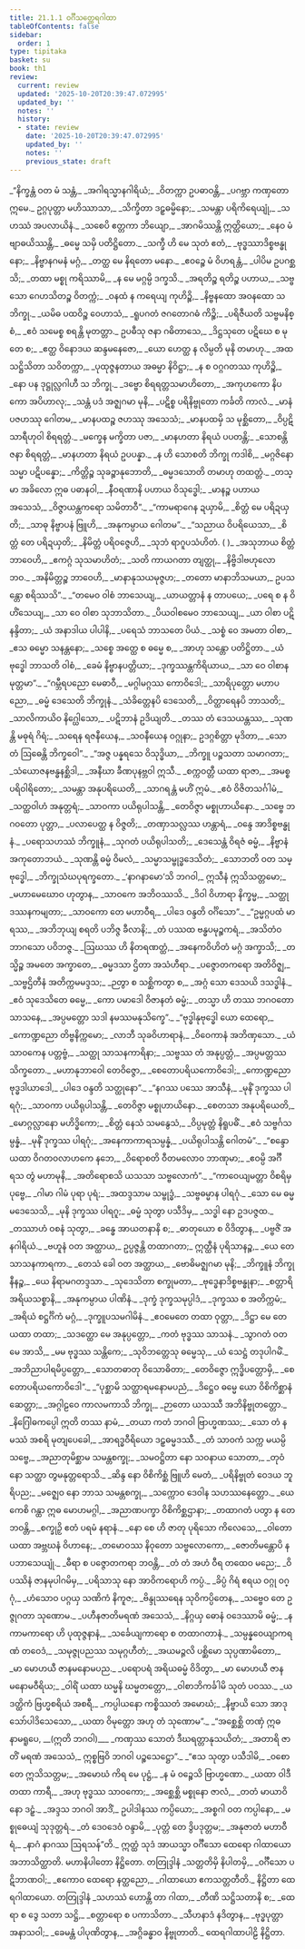 ```yaml
---
title: 21.1.1 ဝင်္ဂီသတ္ထေရဂါထာ
tableOfContents: false
sidebar:
  order: 1
type: tipitaka
basket: su
book: th1
review:
  current: review
  updated: '2025-10-20T20:39:47.072995'
  updated_by: ''
  notes: ''
  history:
  - state: review
    date: '2025-10-20T20:39:47.072995'
    updated_by: ''
    notes: ''
    previous_state: draft
---
```



<DynamicBreadcrumb />


<ReviewStatus review={frontmatter.review} showDetails={true} />

<HypothesisAnnotation frontmatter={frontmatter} />

<Division number="1218" book="th1" e="ch" v="19" p="368">

<Paragraph number="1585" type="verses" book="th1">
_“နိက္ခန္တံ ဝတ မံ သန္တံ,_  
_အဂါရသ္မာနဂါရိယံ;_  
_ဝိတက္ကာ ဥပဓာဝန္တိ,_  
_ပဂဗ္ဘာ ကဏှတော ဣမေ._  

</Paragraph>

</Division>
<Division number="1219" book="th1" e="ch" v="19" p="368">

<Paragraph number="1586" type="verses" book="th1">
ဥဂ္ဂပုတ္တာ မဟိဿာသာ,_  
_သိက္ခိတာ ဒဠှဓမ္မိနော;_  
_သမန္တာ ပရိကိရေယျုံ,_  
_သဟဿံ အပလာယိနံ._  

</Paragraph>

</Division>
<Division number="1220" book="th1" e="ch" v="19" p="368">

<Paragraph number="1587" type="verses" book="th1">
_သစေပိ ဧတ္တကာ ဘိယျော,_  
_အာဂမိဿန္တိ ဣတ္ထိယော;_  
_နေဝ မံ ဗျာဓယိဿန္တိ,_  
_ဓမ္မေ သမှိ ပတိဋ္ဌိတော._  

</Paragraph>

</Division>
<Division number="1221" book="th1" e="ch" v="19" p="368">

<Paragraph number="1588" type="verses" book="th1">
_သက္ခီ ဟိ မေ သုတံ ဧတံ,_  
_ဗုဒ္ဓဿာဒိစ္စဗန္ဓုနော;_  
_နိဗ္ဗာနဂမနံ မဂ္ဂံ,_  
_တတ္ထ မေ နိရတော မနော._  

</Paragraph>

</Division>
<Division number="1222" book="th1" e="ch" v="19" p="368">

<Paragraph number="1589" type="verses" book="th1">
_ဧဝဉ္စေ မံ ဝိဟရန္တံ,_  
_ပါပိမ ဥပဂစ္ဆသိ;_  
_တထာ မစ္စု ကရိဿာမိ,_  
_န မေ မဂ္ဂမ္ပိ ဒက္ခသိ._  

</Paragraph>

</Division>
<Division number="1223" book="th1" e="ch" v="19" p="368">

<Paragraph number="1590" type="verses" book="th1">
_အရတိဉ္စ ရတိဉ္စ ပဟာယ,_  
_သဗ္ဗသော ဂေဟသိတဉ္စ ဝိတက္ကံ;_  
_ဝနထံ န ကရေယျ ကုဟိဉ္စိ,_  
_နိဗ္ဗနထော အဝနထော သ ဘိက္ခု._  

</Paragraph>

</Division>
<Division number="1224" book="th1" e="ch" v="19" p="368">

<Paragraph number="1591" type="verses" book="th1">
_ယမိဓ ပထဝိဉ္စ ဝေဟာသံ,_  
_ရူပဂတံ ဇဂတောဂဓံ ကိဉ္စိ;_  
_ပရိဇီယတိ သဗ္ဗမနိစ္စံ,_  
_ဧဝံ သမေစ္စ စရန္တိ မုတတ္တာ._  

</Paragraph>

</Division>
<Division number="1225" book="th1" e="ch" v="19" p="368">

<Paragraph number="1592" type="verses" book="th1">
ဥပဓီသု ဇနာ ဂဓိတာသေ,_  
_ဒိဋ္ဌသုတေ ပဋိဃေ စ မုတေ စ;_  
_ဧတ္ထ ဝိနောဒယ ဆန္ဒမနေဇော,_  
_ယော ဟေတ္ထ န လိမ္ပတိ မုနိ တမာဟု._  

</Paragraph>

</Division>
<Division number="1226" book="th1" e="ch" v="19" p="369">

<Paragraph number="1593" type="verses" book="th1">
_အထ သဋ္ဌိသိတာ သဝိတက္ကာ,_  
_ပုထုဇ္ဇနတာယ အဓမ္မာ နိဝိဋ္ဌာ;_  
_န စ ဝဂ္ဂဂတဿ ကုဟိဉ္စိ,_  
_နော ပန ဒုဋ္ဌုလ္လဂါဟီ သ ဘိက္ခု._  

</Paragraph>

</Division>
<Division number="1227" book="th1" e="ch" v="19" p="369">

<Paragraph number="1594" type="verses" book="th1">
_ဒဗ္ဗော စိရရတ္တသမာဟိတော,_  
_အကုဟကော နိပကော အပိဟာလု;_  
_သန္တံ ပဒံ အဇ္ဈဂမာ မုနိ,_  
_ပဋိစ္စ ပရိနိဗ္ဗုတော ကင်္ခတိ ကာလံ._  

</Paragraph>

</Division>
<Division number="1228" book="th1" e="ch" v="19" p="369">

<Paragraph number="1595" type="verses" book="th1">
_မာနံ ပဇဟဿု ဂေါတမ,_  
_မာနပထဉ္စ ဇဟဿု အသေသံ;_  
_မာနပထမှိ သ မုစ္ဆိတော,_  
_ဝိပ္ပဋိသာရီဟုဝါ စိရရတ္တံ._  

</Paragraph>

</Division>
<Division number="1229" book="th1" e="ch" v="19" p="369">

<Paragraph number="1596" type="verses" book="th1">
_မက္ခေန မက္ခိတာ ပဇာ,_  
_မာနဟတာ နိရယံ ပပတန္တိ;_  
_သောစန္တိ ဇနာ စိရရတ္တံ,_  
_မာနဟတာ နိရယံ ဥပပန္နာ._  

</Paragraph>

</Division>
<Division number="1230" book="th1" e="ch" v="19" p="369">

<Paragraph number="1597" type="verses" book="th1">
_န ဟိ သောစတိ ဘိက္ခု ကဒါစိ,_  
_မဂ္ဂဇိနော သမ္မာ ပဋိပန္နော;_  
_ကိတ္တိဉ္စ သုခဉ္စာနုဘောတိ,_  
_ဓမ္မဒသောတိ တမာဟု တထတ္တံ._  

</Paragraph>

</Division>
<Division number="1231" book="th1" e="ch" v="19" p="369">

<Paragraph number="1598" type="verses" book="th1">
_တသ္မာ အခိလော ဣဓ ပဓာနဝါ,_  
_နီဝရဏာနိ ပဟာယ ဝိသုဒ္ဓေါ;_  
_မာနဉ္စ ပဟာယ အသေသံ,_  
_ဝိဇ္ဇာယန္တကရော သမိတာဝီ”._  

</Paragraph>

</Division>
<Division number="1232" book="th1" e="ch" v="19" p="369">

<Paragraph number="1599" type="verses" book="th1">
_“ကာမရာဂေန ဍယှာမိ,_  
_စိတ္တံ မေ ပရိဍယှတိ;_  
_သာဓု နိဗ္ဗာပနံ ဗြူဟိ,_  
_အနုကမ္ပာယ ဂေါတမ”._  

</Paragraph>

</Division>
<Division number="1233" book="th1" e="ch" v="19" p="370">

<Paragraph number="1600" type="verses" book="th1">
_“သညာယ ဝိပရိယေသာ,_  
_စိတ္တံ တေ ပရိဍယှတိ;_  
_နိမိတ္တံ ပရိဝဇ္ဇေဟိ,_  
_သုဘံ ရာဂူပသံဟိတံ. ( )_  

</Paragraph>

</Division>
<Division number="1234" book="th1" e="ch" v="19" p="370">

<Paragraph number="1601" type="verses" book="th1">
_အသုဘာယ စိတ္တံ ဘာဝေဟိ,_  
_ဧကဂ္ဂံ သုသမာဟိတံ;_  
_သတိ ကာယဂတာ တျတ္ထု,_  
_နိဗ္ဗိဒါဗဟုလော ဘဝ._  

</Paragraph>

</Division>
<Division number="1235" book="th1" e="ch" v="19" p="370">

<Paragraph number="1602" type="verses" book="th1">
_အနိမိတ္တဉ္စ ဘာဝေဟိ,_  
_မာနာနုသယမုဇ္ဇဟ;_  
_တတော မာနာဘိသမယာ,_  
ဥပသန္တော စရိဿသိ”._  

</Paragraph>

</Division>
<Division number="1236" book="th1" e="ch" v="19" p="370">

<Paragraph number="1603" type="verses" book="th1">
_“တမေဝ ဝါစံ ဘာသေယျ,_  
_ယာယတ္တာနံ န တာပယေ;_  
_ပရေ စ န ဝိဟိံသေယျ,_  
_သာ ဝေ ဝါစာ သုဘာသိတာ._  

</Paragraph>

</Division>
<Division number="1237" book="th1" e="ch" v="19" p="370">

<Paragraph number="1604" type="verses" book="th1">
_ပိယဝါစမေဝ ဘာသေယျ,_  
_ယာ ဝါစာ ပဋိနန္ဒိတာ;_  
_ယံ အနာဒါယ ပါပါနိ,_  
_ပရေသံ ဘာသတေ ပိယံ._  

</Paragraph>

</Division>
<Division number="1238" book="th1" e="ch" v="19" p="370">

<Paragraph number="1605" type="verses" book="th1">
_သစ္စံ ဝေ အမတာ ဝါစာ,_  
_ဧသ ဓမ္မော သနန္တနော;_  
_သစ္စေ အတ္ထေ စ ဓမ္မေ စ,_  
_အာဟု သန္တော ပတိဋ္ဌိတာ._  

</Paragraph>

</Division>
<Division number="1239" book="th1" e="ch" v="19" p="370">

<Paragraph number="1606" type="verses" book="th1">
_ယံ ဗုဒ္ဓေါ ဘာသတိ ဝါစံ,_  
_ခေမံ နိဗ္ဗာနပတ္တိယာ;_  
_ဒုက္ခဿန္တကိရိယာယ,_  
_သာ ဝေ ဝါစာနမုတ္တမာ”._  

</Paragraph>

</Division>
<Division number="1240" book="th1" e="ch" v="19" p="370">

<Paragraph number="1607" type="verses" book="th1">
_“ဂမ္ဘီရပညော မေဓာဝီ,_  
_မဂ္ဂါမဂ္ဂဿ ကောဝိဒေါ;_  
_သာရိပုတ္တော မဟာပညော,_  
_ဓမ္မံ ဒေသေတိ ဘိက္ခုနံ._  

</Paragraph>

</Division>
<Division number="1241" book="th1" e="ch" v="19" p="370">

<Paragraph number="1608" type="verses" book="th1">
_သံခိတ္တေနပိ ဒေသေတိ,_  
_ဝိတ္ထာရေနပိ ဘာသတိ;_  
_သာလိကာယိဝ နိဂ္ဃေါသော,_  
_ပဋိဘာနံ ဥဒိယျတိ._  

</Paragraph>

</Division>
<Division number="1242" book="th1" e="ch" v="19" p="370">

<Paragraph number="1609" type="verses" book="th1">
_တဿ တံ ဒေသယန္တဿ,_  
_သုဏန္တိ မဓုရံ ဂိရံ;_  
_သရေန ရဇနီယေန,_  
_သဝနီယေန ဝဂ္ဂုနာ;_  
ဥဒဂ္ဂစိတ္တာ မုဒိတာ,_  
_သောတံ ဩဓေန္တိ ဘိက္ခဝေါ”._  

</Paragraph>

</Division>
<Division number="1243" book="th1" e="ch" v="19" p="370">

<Paragraph number="1610" type="verses" book="th1">
_“အဇ္ဇ ပန္နရသေ ဝိသုဒ္ဓိယာ,_  
_ဘိက္ခူ ပဉ္စသတာ သမာဂတာ;_  
_သံယောဇနဗန္ဓနစ္ဆိဒါ,_  
_အနီဃာ ခီဏပုနဗ္ဘဝါ ဣသီ._  

</Paragraph>

</Division>
<Division number="1244" book="th1" e="ch" v="19" p="370">

<Paragraph number="1611" type="verses" book="th1">
_စက္ကဝတ္တီ ယထာ ရာဇာ,_  
_အမစ္စပရိဝါရိတော;_  
_သမန္တာ အနုပရိယေတိ,_  
_သာဂရန္တံ မဟိံ ဣမံ._  

</Paragraph>

</Division>
<Division number="1245" book="th1" e="ch" v="19" p="371">

<Paragraph number="1612" type="verses" book="th1">
_ဧဝံ ဝိဇိတသင်္ဂါမံ,_  
_သတ္ထဝါဟံ အနုတ္တရံ;_  
_သာဝကာ ပယိရုပါသန္တိ,_  
_တေဝိဇ္ဇာ မစ္စုဟာယိနော._  

</Paragraph>

</Division>
<Division number="1246" book="th1" e="ch" v="19" p="371">

<Paragraph number="1613" type="verses" book="th1">
_သဗ္ဗေ ဘဂဝတော ပုတ္တာ,_  
_ပလာပေတ္ထ န ဝိဇ္ဇတိ;_  
_တဏှာသလ္လဿ ဟန္တာရံ,_  
_ဝန္ဒေ အာဒိစ္စဗန္ဓုနံ._  

</Paragraph>

</Division>
<Division number="1247" book="th1" e="ch" v="19" p="371">

<Paragraph number="1614" type="verses" book="th1">
_ပရောသဟဿံ ဘိက္ခူနံ,_  
_သုဂတံ ပယိရုပါသတိ;_  
_ဒေသေန္တံ ဝိရဇံ ဓမ္မံ,_  
_နိဗ္ဗာနံ အကုတောဘယံ._  

</Paragraph>

</Division>
<Division number="1248" book="th1" e="ch" v="19" p="371">

<Paragraph number="1615" type="verses" book="th1">
_သုဏန္တိ ဓမ္မံ ဝိမလံ,_  
_သမ္မာသမ္ဗုဒ္ဓဒေသိတံ;_  
_သောဘတိ ဝတ သမ္ဗုဒ္ဓေါ,_  
_ဘိက္ခုသံဃပုရက္ခတော._  

</Paragraph>

</Division>
<Division number="1249" book="th1" e="ch" v="19" p="371">

<Paragraph number="1616" type="verses" book="th1">
_‘နာဂနာမော’သိ ဘဂဝါ,_  
ဣသီနံ ဣသိသတ္တမော;_  
_မဟာမေဃောဝ ဟုတွာန,_  
_သာဝကေ အဘိဝဿသိ._  

</Paragraph>

</Division>
<Division number="1250" book="th1" e="ch" v="19" p="371">

<Paragraph number="1617" type="verses" book="th1">
_ဒိဝါ ဝိဟာရာ နိက္ခမ္မ,_  
_သတ္ထုဒဿနကမျတာ;_  
_သာဝကော တေ မဟာဝီရ,_  
_ပါဒေ ဝန္ဒတိ ဝင်္ဂိသော”._  

</Paragraph>

</Division>
<Division number="1251" book="th1" e="ch" v="19" p="371">

<Paragraph number="1618" type="verses" book="th1">
_“ဥမ္မဂ္ဂပထံ မာရဿ,_  
_အဘိဘုယျ စရတိ ပဘိဇ္ဇ ခီလာနိ;_  
_တံ ပဿထ ဗန္ဓပမုဉ္စကရံ,_  
_အသိတံဝ ဘာဂသော ပဝိဘဇ္ဇ._  

</Paragraph>

</Division>
<Division number="1252" book="th1" e="ch" v="19" p="371">

<Paragraph number="1619" type="verses" book="th1">
_ဩဃဿ ဟိ နိတရဏတ္ထံ,_  
_အနေကဝိဟိတံ မဂ္ဂံ အက္ခာသိ;_  
_တသ္မိဉ္စ အမတေ အက္ခာတေ,_  
_ဓမ္မဒသာ ဌိတာ အသံဟီရာ._  

</Paragraph>

</Division>
<Division number="1253" book="th1" e="ch" v="19" p="371">

<Paragraph number="1620" type="verses" book="th1">
_ပဇ္ဇောတကရော အတိဝိဇ္ဈ,_  
_သဗ္ဗဌိတီနံ အတိက္ကမမဒ္ဒသ;_  
_ဉတွာ စ သစ္ဆိကတွာ စ,_  
_အဂ္ဂံ သော ဒေသယိ ဒသဒ္ဓါနံ._  

</Paragraph>

</Division>
<Division number="1254" book="th1" e="ch" v="19" p="371">

<Paragraph number="1621" type="verses" book="th1">
_ဧဝံ သုဒေသိတေ ဓမ္မေ,_  
_ကော ပမာဒေါ ဝိဇာနတံ ဓမ္မံ;_  
_တသ္မာ ဟိ တဿ ဘဂဝတော သာသနေ,_  
_အပ္ပမတ္တော သဒါ နမဿမနုသိက္ခေ”._  

</Paragraph>

</Division>
<Division number="1255" book="th1" e="ch" v="19" p="371">

<Paragraph number="1622" type="verses" book="th1">
_“ဗုဒ္ဓါနုဗုဒ္ဓေါ ယော ထေရော,_  
_ကောဏ္ဍညော တိဗ္ဗနိက္ကမော;_  
_လာဘီ သုခဝိဟာရာနံ,_  
_ဝိဝေကာနံ အဘိဏှသော._  

</Paragraph>

</Division>
<Division number="1256" book="th1" e="ch" v="19" p="372">

<Paragraph number="1623" type="verses" book="th1">
_ယံ သာဝကေန ပတ္တဗ္ဗံ,_  
_သတ္ထု သာသနကာရိနာ;_  
_သဗ္ဗဿ တံ အနုပ္ပတ္တံ,_  
_အပ္ပမတ္တဿ သိက္ခတော._  

</Paragraph>

</Division>
<Division number="1257" book="th1" e="ch" v="19" p="372">

<Paragraph number="1624" type="verses" book="th1">
_မဟာနုဘာဝေါ တေဝိဇ္ဇော,_  
_စေတောပရိယကောဝိဒေါ;_  
_ကောဏ္ဍညော ဗုဒ္ဓဒါယာဒေါ,_  
_ပါဒေ ဝန္ဒတိ သတ္ထုနော”._  

</Paragraph>

</Division>
<Division number="1258" book="th1" e="ch" v="19" p="372">

<Paragraph number="1625" type="verses" book="th1">
_“နဂဿ ပဿေ အာသီနံ,_  
_မုနိံ ဒုက္ခဿ ပါရဂုံ;_  
_သာဝကာ ပယိရုပါသန္တိ,_  
_တေဝိဇ္ဇာ မစ္စုဟာယိနော._  

</Paragraph>

</Division>
<Division number="1259" book="th1" e="ch" v="19" p="372">

<Paragraph number="1626" type="verses" book="th1">
_စေတသာ အနုပရိယေတိ,_  
_မောဂ္ဂလ္လာနော မဟိဒ္ဓိကော;_  
_စိတ္တံ နေသံ သမနွေသံ,_  
_ဝိပ္ပမုတ္တံ နိရူပဓိံ._  

</Paragraph>

</Division>
<Division number="1260" book="th1" e="ch" v="19" p="372">

<Paragraph number="1627" type="verses" book="th1">
_ဧဝံ သဗ္ဗင်္ဂသမ္ပန္နံ,_  
_မုနိံ ဒုက္ခဿ ပါရဂုံ;_  
_အနေကာကာရသမ္ပန္နံ,_  
_ပယိရုပါသန္တိ ဂေါတမံ”._  

</Paragraph>

</Division>
<Division number="1261" book="th1" e="ch" v="19" p="372">

<Paragraph number="1628" type="verses" book="th1">
_“စန္ဒော ယထာ ဝိဂတဝလာဟကေ နဘေ,_  
_ဝိရောစတိ ဝီတမလောဝ ဘာဏုမာ;_  
_ဧဝမ္ပိ အင်္ဂီရသ တွံ မဟာမုနိ,_  
_အတိရောစသိ ယသသာ သဗ္ဗလောကံ”._  

</Paragraph>

</Division>
<Division number="1262" book="th1" e="ch" v="19" p="372">

<Paragraph number="1629" type="verses" book="th1">
_“ကာဝေယျမတ္တာ ဝိစရိမှ ပုဗ္ဗေ,_  
_ဂါမာ ဂါမံ ပုရာ ပုရံ;_  
_အထဒ္ဒသာမ သမ္ဗုဒ္ဓံ,_  
_သဗ္ဗဓမ္မာန ပါရဂုံ._  

</Paragraph>

</Division>
<Division number="1263" book="th1" e="ch" v="19" p="372">

<Paragraph number="1630" type="verses" book="th1">
_သော မေ ဓမ္မမဒေသေသိ,_  
_မုနိ ဒုက္ခဿ ပါရဂူ;_  
_ဓမ္မံ သုတွာ ပသီဒိမှ,_  
_သဒ္ဓါ နော ဥဒပဇ္ဇထ._  

</Paragraph>

</Division>
<Division number="1264" book="th1" e="ch" v="19" p="372">

<Paragraph number="1631" type="verses" book="th1">
_တဿာဟံ ဝစနံ သုတွာ,_  
_ခန္ဓေ အာယတနာနိ စ;_  
_ဓာတုယော စ ဝိဒိတွာန,_  
_ပဗ္ဗဇိံ အနဂါရိယံ._  

</Paragraph>

</Division>
<Division number="1265" book="th1" e="ch" v="19" p="372">

<Paragraph number="1632" book="th1">
_ဗဟူနံ ဝတ အတ္ထာယ,_  
ဥပ္ပဇ္ဇန္တိ တထာဂတာ;_  
ဣတ္ထီနံ ပုရိသာနဉ္စ,_  
_ယေ တေ သာသနကာရကာ._  

</Paragraph>

</Division>
<Division number="1266" book="th1" e="ch" v="19" p="372">

<Paragraph number="1633" type="verses" book="th1">
_တေသံ ခေါ ဝတ အတ္ထာယ,_  
_ဗောဓိမဇ္ဈဂမာ မုနိ;_  
_ဘိက္ခူနံ ဘိက္ခုနီနဉ္စ,_  
_ယေ နိရာမဂတဒ္ဒသာ._  

</Paragraph>

</Division>
<Division number="1267" book="th1" e="ch" v="19" p="372">

<Paragraph number="1634" type="verses" book="th1">
_သုဒေသိတာ စက္ခုမတာ,_  
_ဗုဒ္ဓေနာဒိစ္စဗန္ဓုနာ;_  
_စတ္တာရိ အရိယသစ္စာနိ,_  
_အနုကမ္ပာယ ပါဏိနံ._  

</Paragraph>

</Division>
<Division number="1268" book="th1" e="ch" v="19" p="373">

<Paragraph number="1635" type="verses" book="th1">
_ဒုက္ခံ ဒုက္ခသမုပ္ပါဒံ,_  
_ဒုက္ခဿ စ အတိက္ကမံ;_  
_အရိယံ စဋ္ဌင်္ဂိကံ မဂ္ဂံ,_  
_ဒုက္ခူပသမဂါမိနံ._  

</Paragraph>

</Division>
<Division number="1269" book="th1" e="ch" v="19" p="373">

<Paragraph number="1636" type="verses" book="th1">
_ဧဝမေတေ တထာ ဝုတ္တာ,_  
_ဒိဋ္ဌာ မေ တေ ယထာ တထာ;_  
_သဒတ္ထော မေ အနုပ္ပတ္တော,_  
_ကတံ ဗုဒ္ဓဿ သာသနံ._  

</Paragraph>

</Division>
<Division number="1270" book="th1" e="ch" v="19" p="373">

<Paragraph number="1637" type="verses" book="th1">
_သွာဂတံ ဝတ မေ အာသိ,_  
_မမ ဗုဒ္ဓဿ သန္တိကေ;_  
_သုဝိဘတ္တေသု ဓမ္မေသု,_  
_ယံ သေဋ္ဌံ တဒုပါဂမိံ._  

</Paragraph>

</Division>
<Division number="1271" book="th1" e="ch" v="19" p="373">

<Paragraph number="1638" type="verses" book="th1">
_အဘိညာပါရမိပ္ပတ္တော,_  
_သောတဓာတု ဝိသောဓိတာ;_  
_တေဝိဇ္ဇော ဣဒ္ဓိပတ္တောမှိ,_  
_စေတောပရိယကောဝိဒေါ”._  

</Paragraph>

</Division>
<Division number="1272" book="th1" e="ch" v="19" p="373">

<Paragraph number="1639" type="verses" book="th1">
_“ပုစ္ဆာမိ သတ္ထာရမနောမပညံ,_  
_ဒိဋ္ဌေဝ ဓမ္မေ ယော ဝိစိကိစ္ဆာနံ ဆေတ္တာ;_  
_အဂ္ဂါဠဝေ ကာလမကာသိ ဘိက္ခု,_  
_ဉာတော ယသဿီ အဘိနိဗ္ဗုတတ္တော._  

</Paragraph>

</Division>
<Division number="1273" book="th1" e="ch" v="19" p="373">

<Paragraph number="1640" type="verses" book="th1">
_နိဂြေါဓကပ္ပေါ ဣတိ တဿ နာမံ,_  
_တယာ ကတံ ဘဂဝါ ဗြာဟ္မဏဿ;_  
_သော တံ နမဿံ အစရိ မုတျပေခေါ,_  
_အာရဒ္ဓဝီရိယော ဒဠှဓမ္မဒဿီ._  

</Paragraph>

</Division>
<Division number="1274" book="th1" e="ch" v="19" p="373">

<Paragraph number="1641" type="verses" book="th1">
_တံ သာဝကံ သက္က မယမ္ပိ သဗ္ဗေ,_  
_အညာတုမိစ္ဆာမ သမန္တစက္ခု;_  
_သမဝဋ္ဌိတာ နော သဝနာယ သောတာ,_  
_တုဝံ နော သတ္ထာ တွမနုတ္တရောသိ._  

</Paragraph>

</Division>
<Division number="1275" book="th1" e="ch" v="19" p="373">

<Paragraph number="1642" type="verses" book="th1">
_ဆိန္ဒ နော ဝိစိကိစ္ဆံ ဗြူဟိ မေတံ,_  
_ပရိနိဗ္ဗုတံ ဝေဒယ ဘူရိပည;_  
_မဇ္ဈေဝ နော ဘာသ သမန္တစက္ခု,_  
_သက္ကောဝ ဒေဝါန သဟဿနေတ္တော._  

</Paragraph>

</Division>
<Division number="1276" book="th1" e="ch" v="19" p="373">

<Paragraph number="1643" type="verses" book="th1">
_ယေ ကေစိ ဂန္ထာ ဣဓ မောဟမဂ္ဂါ,_  
_အညာဏပက္ခာ ဝိစိကိစ္ဆဌာနာ;_  
_တထာဂတံ ပတွာ န တေ ဘဝန္တိ,_  
_စက္ခုဉှိ ဧတံ ပရမံ နရာနံ._  

</Paragraph>

</Division>
<Division number="1277" book="th1" e="ch" v="19" p="374">

<Paragraph number="1644" type="verses" book="th1">
_နော စေ ဟိ ဇာတု ပုရိသော ကိလေသေ,_  
_ဝါတော ယထာ အဗ္ဘဃနံ ဝိဟာနေ;_  
_တမောဝဿ နိဝုတော သဗ္ဗလောကော,_  
_ဇောတိမန္တောပိ န ပဘာသေယျုံ._  

</Paragraph>

</Division>
<Division number="1278" book="th1" e="ch" v="19" p="374">

<Paragraph number="1645" type="verses" book="th1">
_ဓီရာ စ ပဇ္ဇောတကရာ ဘဝန္တိ,_  
_တံ တံ အဟံ ဝီရ တထေဝ မညေ;_  
_ဝိပဿိနံ ဇာနမုပါဂမိမှ,_  
_ပရိသာသု နော အာဝိကရောဟိ ကပ္ပံ._  

</Paragraph>

</Division>
<Division number="1279" book="th1" e="ch" v="19" p="374">

<Paragraph number="1646" type="verses" book="th1">
_ခိပ္ပံ ဂိရံ ဧရယ ဝဂ္ဂု ဝဂ္ဂုံ,_  
_ဟံသောဝ ပဂ္ဂယှ သဏိကံ နိကူဇ;_  
_ဗိန္ဒုဿရေန သုဝိကပ္ပိတေန,_  
_သဗ္ဗေဝ တေ ဥဇ္ဇုဂတာ သုဏောမ._  

</Paragraph>

</Division>
<Division number="1280" book="th1" e="ch" v="19" p="374">

<Paragraph number="1647" type="verses" book="th1">
_ပဟီနဇာတိမရဏံ အသေသံ,_  
_နိဂ္ဂယှ ဓောနံ ဝဒေဿာမိ ဓမ္မံ;_  
_န ကာမကာရော ဟိ ပုထုဇ္ဇနာနံ,_  
_သင်္ခေယျကာရော စ တထာဂတာနံ._  

</Paragraph>

</Division>
<Division number="1281" book="th1" e="ch" v="19" p="374">

<Paragraph number="1648" type="verses" book="th1">
_သမ္ပန္နဝေယျာကရဏံ တဝေဒံ,_  
_သမုဇ္ဇုပညဿ သမုဂ္ဂဟီတံ;_  
_အယမဉ္ဇလိ ပစ္ဆိမော သုပ္ပဏာမိတော,_  
_မာ မောဟယီ ဇာနမနောမပည._  

</Paragraph>

</Division>
<Division number="1282" book="th1" e="ch" v="19" p="374">

<Paragraph number="1649" type="verses" book="th1">
_ပရောပရံ အရိယဓမ္မံ ဝိဒိတွာ,_  
_မာ မောဟယီ ဇာနမနောမဝီရိယ;_  
_ဝါရိံ ယထာ ဃမ္မနိ ဃမ္မတတ္တော,_  
_ဝါစာဘိကင်္ခါမိ သုတံ ပဝဿ._  

</Paragraph>

</Division>
<Division number="1283" book="th1" e="ch" v="19" p="374">

<Paragraph number="1650" type="verses" book="th1">
_ယဒတ္ထိကံ ဗြဟ္မစရိယံ အစရီ,_  
_ကပ္ပါယနော ကစ္စိဿတံ အမောဃံ;_  
_နိဗ္ဗာယိ သော အာဒု သော်ပါဒိသေသော,_  
_ယထာ ဝိမုတ္တော အဟု တံ သုဏောမ”._  

</Paragraph>

</Division>
<Division number="1284" book="th1" e="ch" v="19" p="375">

<Paragraph number="1651" type="verses" book="th1">
_“အစ္ဆေစ္ဆိ တဏှံ ဣဓ နာမရူပေ, __(ဣတိ ဘဂဝါ)___  
_ကဏှဿ သောတံ ဒီဃရတ္တာနုသယိတံ;_  
_အတာရိ ဇာတိံ မရဏံ အသေသံ,_  
ဣစ္စဗြဝိ ဘဂဝါ ပဉ္စသေဋ္ဌော”._  

</Paragraph>

</Division>
<Division number="1285" book="th1" e="ch" v="19" p="375">

<Paragraph number="1652" type="verses" book="th1">
_“ဧသ သုတွာ ပသီဒါမိ,_  
_ဝစော တေ ဣသိသတ္တမ;_  
_အမောဃံ ကိရ မေ ပုဋ္ဌံ,_  
_န မံ ဝဉ္စေသိ ဗြာဟ္မဏော._  

</Paragraph>

</Division>
<Division number="1286" book="th1" e="ch" v="19" p="375">

<Paragraph number="1653" type="verses" book="th1">
_ယထာ ဝါဒီ တထာ ကာရီ,_  
_အဟု ဗုဒ္ဓဿ သာဝကော;_  
_အစ္ဆေစ္ဆိ မစ္စုနော ဇာလံ,_  
_တတံ မာယာဝိနော ဒဠှံ._  

</Paragraph>

</Division>
<Division number="1287" book="th1" e="ch" v="19" p="375">

<Paragraph number="1654" type="verses" book="th1">
_အဒ္ဒသ ဘဂဝါ အာဒိံ,_  
ဥပါဒါနဿ ကပ္ပိယော;_  
_အစ္စဂါ ဝတ ကပ္ပါနော,_  
_မစ္စုဓေယျံ သုဒုတ္တရံ._  

</Paragraph>

</Division>
<Division number="1288" book="th1" e="ch" v="19" p="375">

<Paragraph number="1655" type="verses" book="th1">
_တံ ဒေဝဒေဝံ ဝန္ဒာမိ,_  
_ပုတ္တံ တေ ဒွိပဒုတ္တမ;_  
_အနုဇာတံ မဟာဝီရံ,_  
_နာဂံ နာဂဿ ဩရသန်”တိ._  

</Paragraph>

<Paragraph number="1656" book="th1">
ဣတ္ထံ သုဒံ အာယသ္မာ ဝင်္ဂီသော ထေရော ဂါထာယော အဘာသိတ္ထာတိ.

</Paragraph>
</Division>

<Paragraph number="1657" type="center" book="th1">
မဟာနိပါတော နိဋ္ဌိတော.



</Paragraph>

<Paragraph number="1658" type="center" book="th1">
တတြုဒ္ဒါနံ


</Paragraph>

<Paragraph number="1659" type="verses" book="th1">
_သတ္တတိမှိ နိပါတမှိ,_  
_ဝင်္ဂီသော ပဋိဘာဏဝါ;_  
_ဧကောဝ ထေရော နတ္ထညော,_  
_ဂါထာယော ဧကသတ္တတီတိ._  


</Paragraph>

<Paragraph number="1660" type="center" book="th1">
နိဋ္ဌိတာ ထေရဂါထာယော.



</Paragraph>

<Paragraph number="1661" type="center" book="th1">
တတြုဒ္ဒါနံ


</Paragraph>

<Paragraph number="1662" type="verses" book="th1">
_သဟဿံ ဟောန္တိ တာ ဂါထာ,_  
_တီဏိ သဋ္ဌိသတာနိ စ;_  
_ထေရာ စ ဒွေ သတာ သဋ္ဌိ,_  
_စတ္တာရော စ ပကာသိတာ._  

</Paragraph>

<Paragraph number="1663" type="verses" book="th1">
_သီဟနာဒံ နဒိတွာန,_  
_ဗုဒ္ဓပုတ္တာ အနာသဝါ;_  
_ခေမန္တံ ပါပုဏိတွာန,_  
_အဂ္ဂိခန္ဓာဝ နိဗ္ဗုတာတိ._  


</Paragraph>

<Paragraph number="1664" type="center" book="th1">
ထေရဂါထာပါဠိ နိဋ္ဌိတာ.
</Paragraph>